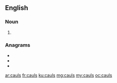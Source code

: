 ==English==

===Noun===
{{head|en|noun plural form}}

# {{plural of|caul|lang=en}}

===Anagrams===
* {{l|en|Claus}}
* {{l|en|Lucas}}
* {{l|en|lusca}}

[[ar:cauls]]
[[fr:cauls]]
[[ku:cauls]]
[[mg:cauls]]
[[my:cauls]]
[[oc:cauls]]